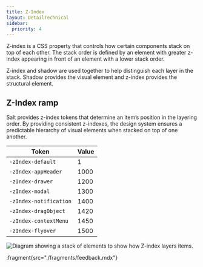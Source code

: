 ```yaml
---
title: Z-Index
layout: DetailTechnical
sidebar:
  priority: 4
---
```


Z-index is a CSS property that controls how certain components stack on top of each other. The stack order is defined by an element with greater z-index appearing in front of an element with a lower stack order. 

Z-index and shadow are used together to help distinguish each layer in the stack. Shadow provides the visual element and z-index provides the structural element.  

## Z-Index ramp

Salt provides z-index tokens that determine an item’s position in the layering order. By providing consistent z-indexes, the design system ensures a predictable hierarchy of visual elements when stacked on top of one another.

| Token                  | Value |
| ---------------------- | ----- | 
| `-zIndex-default`      | 1     | 
| `-zIndex-appHeader`    | 1000  |
| `-zIndex-drawer`       | 1200  | 
| `-zIndex-modal`        | 1300  | 
| `-zIndex-notification` | 1400  | 
| `-zIndex-dragObject`   | 1420  | 
| `-zIndex-contextMenu`  | 1450  | 
| `-zIndex-flyover`      | 1500  | 

<Image
  src="/img/foundations/z-index.png"
  alt="Diagram showing a stack of elements to show how Z-index layers items."
/>

:fragment{src="./fragments/feedback.mdx"}
